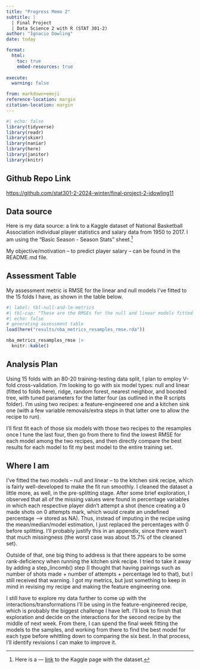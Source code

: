 ```yaml
---
title: "Progress Memo 2"
subtitle: |
  | Final Project 
  | Data Science 2 with R (STAT 301-2)
author: "Ignacio Dowling"
date: today

format:
  html:
    toc: true
    embed-resources: true
    
execute:
  warning: false

from: markdown+emoji 
reference-location: margin
citation-location: margin
---
```


::: {.callout-tip icon=false}

```r
#| echo: false
library(tidyverse)
library(readr)
library(skimr)
library(naniar)
library(here)
library(janitor)
library(knitr)
```

:::

::: {.callout-tip icon=false}
## Github Repo Link

[https://github.com/stat301-2-2024-winter/final-project-2-idowling11](https://github.com/stat301-2-2024-winter/final-project-2-idowling11)
:::

## Data source

Here is my data source: a link to a Kaggle dataset of National Basketball Association individual player statistics and salary data from 1950 to 2017. I am using the "Basic Season - Season Stats" sheet.^[Here is a --- [link](https://www.kaggle.com/datasets/whitefero/nba-players-advanced-season-stats-19782016) to the Kaggle page with the dataset.]

My objective/motivation -- to predict player salary -- can be found in the README.md file.

## Assessment Table

My assessment metric is RMSE for the linear and null models I've fitted to the 15 folds I have, as shown in the table below.

```r
#| label: tbl-null-and-lm-metrics
#| tbl-cap: "These are the RMSEs for the null and linear models fitted to the resamples."
#| echo: false
# generating assessment table
load(here("results/nba_metrics_resamples_rmse.rda"))

nba_metrics_resamples_rmse |>
  knitr::kable()
```

## Analysis Plan

Using 15 folds with an 80-20 training-testing data split, I plan to employ V-fold cross-validation. I'm looking to go with six model types: null and linear (fitted to folds here), ridge, random forest, nearest neighbor, and boosted tree, with tuned parameters for the latter four (as outlined in the R scripts folder). I'm using two recipes: a feature-engineered one and a kitchen sink one (with a few variable removals/extra steps in that latter one to allow the recipe to run). 

I'll first fit each of those six models with those two recipes to the resamples once I tune the last four, then go from there to find the lowest RMSE for each model among the two recipes, and then directly compare the best results for each model to fit my best model to the entire training set.

## Where I am

I've fitted the two models -- null and linear -- to the kitchen sink recipe, which is fairly well-developed to make the fit run smoothly. I cleaned the dataset a little more, as well, in the pre-splitting stage. After some brief exploration, I observed that all of the missing values were found in percentage variables in which each respective player didn't attempt a shot (hence creating a 0 made shots on 0 attempts mark, which would create an undefined percentage --> stored as NA). Thus, instead of imputing in the recipe using the mean/median/model estimation, I just replaced the percentages with 0 before splitting. I'll probably justify this in an appendix, since there wasn't that much missingness (the worst case was about 15.7% of the cleaned set).

Outside of that, one big thing to address is that there appears to be some rank-deficiency when running the kitchen sink recipe. I tried to take it away by adding a step_lincomb() step (I thought that having pairings such as number of shots made + number of attempts + percentage led to that), but I still received that warning. I got my metrics, but just something to keep in mind in revising my recipe and making the feature engineering one.

I still have to explore my data further to come up with the interactions/transformations I'll be using in the feature-engineered recipe, which is probably the biggest challenge I have left. I'll look to finish that exploration and decide on the interactions for the second recipe by the middle of next week. From there, I can spend the final week fitting the models to the samples, and working from there to find the best model for each type before whittling down to comparing the six best. In that process, I'll identify revisions I can make to improve it.


